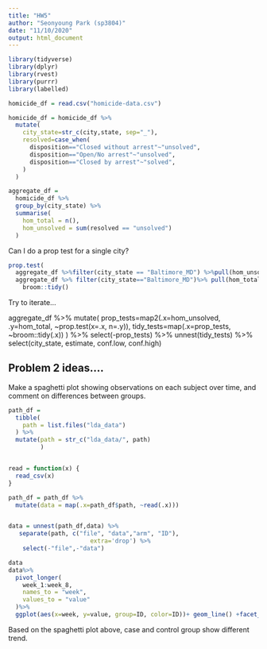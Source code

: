 ```yaml
---
title: "HW5"
author: "Seonyoung Park (sp3804)"
date: "11/10/2020"
output: html_document
---
```


```r
library(tidyverse)
library(dplyr)
library(rvest)
library(purrr)
library(labelled)
```

```r
homicide_df = read.csv("homicide-data.csv")

```

```r

homicide_df = homicide_df %>%
  mutate(
    city_state=str_c(city,state, sep="_"),
    resolved=case_when(
      disposition=="Closed without arrest"~"unsolved",
      disposition=="Open/No arrest"~"unsolved",
      disposition=="Closed by arrest"~"solved",
    )
  )

```



```r
aggregate_df = 
  homicide_df %>%
  group_by(city_state) %>%
  summarise(
    hom_total = n(),
    hom_unsolved = sum(resolved == "unsolved")
  )

```


Can I do a prop test for a single city?

```r
prop.test(
  aggregate_df %>%filter(city_state == "Baltimore_MD") %>%pull(hom_unsolved),
  aggregate_df %>% filter(city_state=="Baltimore_MD")%>% pull(hom_total)) %>%
    broom::tidy()


```

Try to iterate...


aggregate_df %>%
  mutate(
    prop_tests=map2(.x=hom_unsolved, .y=hom_total, ~prop.test(x=.x, n=.y)),
    tidy_tests=map(.x=prop_tests, ~broom::tidy(.x))
  ) %>%
  select(-prop_tests) %>%
  unnest(tidy_tests) %>%
  select(city_state, estimate, conf.low, conf.high)



## Problem 2 ideas....
Make a spaghetti plot showing observations on each subject over time, and comment on differences between groups.

```r

path_df = 
  tibble(
    path = list.files("lda_data")
  ) %>%
  mutate(path = str_c("lda_data/", path)
         )


read = function(x) {
  read_csv(x)
}

path_df = path_df %>%
  mutate(data = map(.x=path_df$path, ~read(.x))) 


data = unnest(path_df,data) %>%
   separate(path, c("file", "data","arm", "ID"),
                       extra='drop') %>%
    select(-"file",-"data") 

data
data%>%
  pivot_longer(
    week_1:week_8,
    names_to = "week",
    values_to = "value"
  )%>%
  ggplot(aes(x=week, y=value, group=ID, color=ID))+ geom_line() +facet_wrap("arm")
````

Based on the spaghetti plot above, case and control group show different trend.


